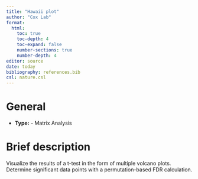 ```yaml
---
title: "Hawaii plot"
author: "Cox Lab"
format: 
  html:
    toc: true
    toc-depth: 4
    toc-expand: false
    number-sections: true
    number-depth: 4
editor: source
date: today
bibliography: references.bib
csl: nature.csl
---
```


# General

  * **Type:** - Matrix Analysis

# Brief description

Visualize the results of a t-test in the form of multiple volcano plots. Determine significant data points with a permutation-based FDR calculation.

